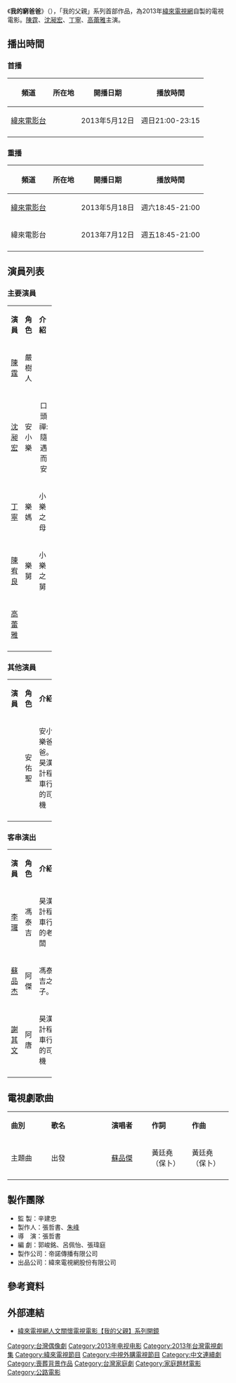 {{Infobox Television
| show_name            = 我的窮爸爸
| original_name        = My Poor Dad
| image                =我的窮爸爸.jpg
| caption              = 
| show_name_2          = 
| genre                = [[偶像劇|偶像劇]]、[[電視電影|電視電影]]
| format               = 
| creator              = 
| developer            = 
| writer               = 
| director             = [[張哲書|張哲書]]
| creative_director    = 
| presenter            =
| starring             = {{Nowrap begin}}[[陳霆_(演員)|陳霆]]、[[沈昶宏|沈昶宏]]、[[丁宁_(演员)|丁寧]]、[[高蕾雅|高蕾雅]]{{Nowrap end}}
| judges               = 
| voices               = 
| narrated             = 
| theme_music_composer = 
| opentheme            =
| endtheme             = 
| composer             = 
| country              = {{ROC-TW}}
| language             = [[國語|國語]]
| num_seasons          = <!-- or num_series -->
| num_episodes         = 
| list_episodes        = 
| slogan               = 
| executive_producer   = 
| supervising_producer =
| producer             =
| editor               = 
| location             = {{ROC-TW}}
| cinematography       =
| camera               = 
| runtime              = 128分鐘（含[[廣告|廣告]]）
| company              = {{Nowrap begin}}[[緯來電視網|緯來電視網]]{{Nowrap end}}
| distributor          =  
| last_aired           = 
| channel              = [[緯來電影台|緯來電影台]]
| picture_format       = [[HD高畫質1920X1080I電視電影|HD高畫質1920X1080I電視電影]]
| audio_format         = [[立體聲|立體聲]]
| first_run            = {{TWN}}
| channel_1            = 
| picture_format_1     = 
| audio_format_1       = 
| first_run_1          = 
| first_aired          = {{start date|2013|05|12}}
| status               = 
| preceded_by          =
| followed_by          =
| related              =
| website              = 
| production_website   = 
}}
《'''我的窮爸爸'''》（{{lang-en|My Poor Dad}}），「我的父親」系列首部作品，為2013年[[緯來電視網|緯來電視網]]自製的電視電影。[[陳霆_(演員)|陳霆]]、[[沈昶宏|沈昶宏]]、[[丁宁_(演员)|丁寧]]、[[高蕾雅|高蕾雅]]主演。

== 播出時間 ==
{{Note24hUTC+8}}
=== 首播 ===
{| class="wikitable"  
|-  
! 頻道 || 所在地 || 開播日期 || 播放時間
|- 
|<center>[[緯來電影台|緯來電影台]]||<center>{{TWN}}||<center>2013年5月12日||<center>週日21:00-23:15
|-
|}
===重播===
{| class="wikitable"  
|-  
! 頻道 || 所在地 || 開播日期 || 播放時間
|- 
|<center>[[緯來電影台|緯來電影台]]||<center>{{TWN}}||2013年5月18日||<center>週六18:45-21:00
|-
|<center>緯來電影台||<center>{{TWN}}||2013年7月12日||<center>週五18:45-21:00
|-
|}

== 演員列表 ==
=== 主要演員 ===
{|class="wikitable" width="100%"
|- style="background:green; color:snow" align=center 
|width="7%"|'''演員''' || width="8%"|'''角色''' || width="46%"|'''介紹'''
|-
|<center>[[陳霆_(演員)|陳霆]]||<center>嚴樹人||
|-
|<center>[[沈昶宏|沈昶宏]]||<center>安小樂||<center>口頭禪:隨遇而安
|-
|<center>[[丁宁_(演员)|丁寧]]||<center>樂媽||小樂之母
|-
|<center>[[陳宥良|陳宥良]]||<center>樂舅||小樂之舅
|-
|<center>[[高蕾雅|高蕾雅]]||<center>||
|-
|}

=== 其他演員 ===
{|class="wikitable" width="100%"
|- style="background:green; color:snow" align=center 
|width="7%"|'''演員''' || width="8%"|'''角色''' || width="46%"|'''介紹'''
|-
|<center>||<center>安佑聖||安小樂爸爸。昊漢計程車行的司機
|-
|}

=== 客串演出 ===
{|class="wikitable" width="100%"
|- style="background:green; color:snow" align=center 
|width="7%"|'''演員''' || width="8%"|'''角色''' || width="46%"|'''介紹'''
|-
|<center>[[李㼈|李㼈]] ||<center>馮泰吉||昊漢計程車行的老闆
|-
|<center>[[蘇品杰|蘇品杰]]||<center>阿傑||馮泰吉之子。
|-
|<center>[[謝其文|謝其文]]||<center>阿唐||昊漢計程車行的司機
|-
|}

==電視劇歌曲==
{|class="wikitable" style="width:80%"
|- style="width:100%; background:green; color:snow" align=center
|style="width:10%"|'''曲別'''||style="width:15%"|'''歌名'''||style="width:10%"|'''演唱者'''||style="width:10%"|'''作詞'''||style="width:10%"|'''作曲'''
|-align=center  
|主題曲|| 出發 ||[[蘇品傑|蘇品傑]]|| 黃廷堯（保卜） ||  黃廷堯（保卜）
|-align=center
|}

== 製作團隊 ==
*監  製：辛建忠
*製作人：張哲書、[[朱峰|朱峰]]
*導　演：張哲書
*編  劇：郭峻銘、呂佩怡、張瑋庭
*製作公司：帝諾傳播有限公司
*出品公司：緯來電視網股份有限公司

== 參考資料 ==
{{Reflist}}

== 外部連結 ==
* [http://movie.videoland.com.tw/new_news.asp?news_sno=14731 緯來電視網人文關懷電視電影【我的父親】系列開鏡] {{Wayback|url=http://movie.videoland.com.tw/new_news.asp?news_sno=14731 |date=20160305050638 }}

{{電視節目的變遷
|電視台= {{flagicon|TWN}} [[緯來電影台|緯來電影台]] 人文關懷「父親系列」電視電影作品
|播放檔次= 週日 21:00 - 23:15
|節目名稱= 我的窮爸爸<br />（2013年5月12日）
|上一節目= -{[[双全|双全]]}-<br />（2013年5月5日）
|下一節目= [[我的富爸爸|我的富爸爸]]<br />（2013年5月19日）
}}
{{電視節目的變遷
|電視台  = {{flagicon|TWN}} [[中視數位台|中視]]、[[中視HD台|中視HD台]]
|播放檔次= 週日 22:00 - 23:30
|節目名稱= 我的窮爸爸<br/>（2014年2月9日）
|上一節目= [[女王的誕生|女王的誕生]]<br/>（2013年9月8日－2014年2月2日）
|下一節目= [[我的富爸爸|我的富爸爸]]<br />（2014年2月16日）
}}
{{DEFAULTSORT:W 我}}
[[Category:台灣偶像劇|Category:台灣偶像劇]]
[[Category:2013年电视电影|Category:2013年电视电影]]
[[Category:2013年台灣電視劇集|Category:2013年台灣電視劇集]]
[[Category:緯來電視節目|Category:緯來電視節目]]
[[Category:中視外購電視節目|Category:中視外購電視節目]]
[[Category:中文連續劇|Category:中文連續劇]]
[[Category:喪葬背景作品|Category:喪葬背景作品]]
[[Category:台灣家庭劇|Category:台灣家庭劇]]
[[Category:家庭題材電影|Category:家庭題材電影]]
[[Category:公路電影|Category:公路電影]]